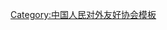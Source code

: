 {{Navbox
| name   = 中国人民对外友好协会第四届全国理事会
| title  = [[中国人民对外友好协会]]第四届全国理事会
| above  = 1986年12月－1990年3月
| bodyclass = hlist
| group1 = 名誉会长
| list1  = [[邓颖超]]
| group2 = 会长
| list2  = [[章文晋]]{{to}}[[韓敘|韓　敘]]
| group3 = 副会长
| list3  = 
* [[凌青|凌　青]]
* [[张志杰]]
* [[刘庚寅]]
* [[黄世明 (翻译)|黄世明]]
| group4 = 顾问
| list4  = [[王炳南 (1908年)|{{Box|王炳南}}]]
| group5 = 
| list5  = 
| group6 = 
| list6  = 
| below  = 标注：{{Box|任内逝世}}
}}<noinclude>
{{collapsible option}}
[[Category:中国人民对外友好协会模板]]
</noinclude>